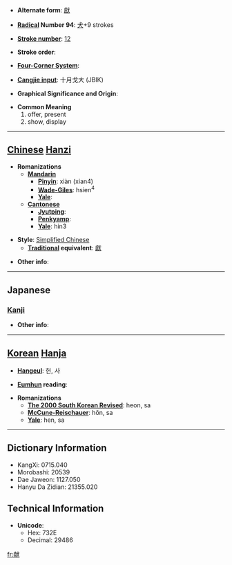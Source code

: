 * '''Alternate form''': [[獻]]

* '''[[Wiktionary:Chinese radical index| Radical]] Number 94''': [[Wiktionary:Chinese radical index 犬|犬]]+9 strokes

* '''[[Wiktionary:Chinese total strokes index|Stroke number]]''': [[Wiktionary:Chinese total strokes index 12|12]]

* '''Stroke order''': 

* '''[[Wiktionary:Chinese four corner index|Four-Corner System]]''': 

* '''[[Wiktionary:Chinese Cangjie index|Cangjie input]]''': 十月戈大 (JBIK)

* '''Graphical Significance and Origin''': 

* '''Common Meaning'''
*#offer, present
*# show, display


----

== [[Chinese]] [[Hanzi]] ==

* '''Romanizations'''
** '''[[Mandarin]]'''
*** '''[[Pinyin]]''': xiàn (xian4)
*** '''[[Wade-Giles]]''': hsien<sup>4</sup>
*** '''[[Yale]]''': 
** '''[[Cantonese]]'''
*** '''[[Jyutping]]''':
*** '''[[Penkyamp]]''': 
*** '''[[Yale]]''': hin3

* '''Style''': [[Simplified Chinese]] 
** '''[[Traditional Chinese|Traditional]] equivalent''': [[獻]]

* '''Other info''': 

----

==Japanese==
===[[Kanji]]===
{{kanji|on readings=[[けん]] (ken), [[こん]] (kon)|kun readings=[[たてまつる]] (tatematsuru)}}

* '''Other info''':  

----

== [[Korean]] [[Hanja]] ==

* '''[[Hangeul]]''': 헌, 사

* '''[[Eumhun]] reading''': 

* '''Romanizations'''
** '''[[The 2000 South Korean Revised Romanization|The 2000 South Korean Revised]]''': heon, sa
** '''[[McCune-Reischauer]]''': hŏn, sa
** '''[[Yale]]''': hen, sa

----

== Dictionary Information ==

* KangXi: 0715.040
* Morobashi: 20539
* Dae Jaweon: 1127.050
* Hanyu Da Zidian: 21355.020

== Technical Information ==

* '''Unicode''':
** Hex: 732E
** Decimal: 29486

[[fr:献]]